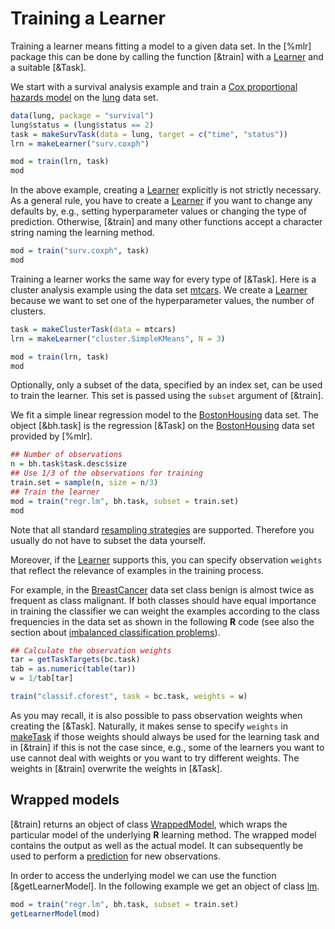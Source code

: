 # Training a Learner

Training a learner means fitting a model to a given data set.
In the [%mlr] package this can be done by calling the function [&train]
with a [Learner](&makeLearner) and a suitable [&Task].

We start with a survival analysis example and train a
[Cox proportional hazards model](&survival::coxph)
on the [lung](&survival::lung) data set.

```r
data(lung, package = "survival")
lung$status = (lung$status == 2)
task = makeSurvTask(data = lung, target = c("time", "status"))
lrn = makeLearner("surv.coxph")

mod = train(lrn, task)
mod
```

In the above example, creating a [Learner](&makeLearner) explicitly is not strictly necessary.
As a general rule, you have to create a [Learner](&makeLearner) if you want to change any defaults
by, e.g., setting hyperparameter values or changing the type of prediction.
Otherwise, [&train] and many other functions accept a character string naming the learning
method.

```r
mod = train("surv.coxph", task)
mod
```

Training a learner works the same way for every type of [&Task].
Here is a cluster analysis example using the data set [mtcars](&dataset::mtcars).
We create a [Learner](&makeLearner) because we want to set one of the hyperparameter values, the number of clusters.

```r
task = makeClusterTask(data = mtcars)
lrn = makeLearner("cluster.SimpleKMeans", N = 3)

mod = train(lrn, task)
mod
```

Optionally, only a subset of the data, specified by an index set, can be used to
train the learner. This set is passed using the ``subset`` argument of [&train].

We fit a simple linear regression model to the [BostonHousing](&mlbench::BostonHousing) data set.
The object [&bh.task] is the regression [&Task] on the [BostonHousing](&mlbench::BostonHousing)
data set provided by [%mlr].

```r
## Number of observations
n = bh.task$task.desc$size
## Use 1/3 of the observations for training
train.set = sample(n, size = n/3)
## Train the learner
mod = train("regr.lm", bh.task, subset = train.set)
mod
```

Note that all standard [resampling strategies](resample.md) are supported.
Therefore you usually do not have to subset the data yourself.

Moreover, if the [Learner](&makeLearner) supports this, you can specify observation ``weights``
that reflect the relevance of examples in the training process.

For example, in the [BreastCancer](&mlbench::BreastCancer) data set class benign is almost
twice as frequent as class malignant.
If both classes should have equal importance in training the classifier we can weight the
examples according to the class frequencies in the data set as shown in the following
**R** code (see also the section about [imbalanced classification problems](over_and_undersampling.md)).

```r
## Calculate the observation weights
tar = getTaskTargets(bc.task)
tab = as.numeric(table(tar))
w = 1/tab[tar]

train("classif.cforest", task = bc.task, weights = w)
```

As you may recall, it is also possible to pass observation weights when creating the
[&Task].
Naturally, it makes sense to specify ``weights`` in [make<type>Task](&Task) if those weights
should always be used for the learning task and in [&train] if this is not the case since, e.g.,
some of the learners you want to use cannot deal with weights or you want to try different weights.
The weights in [&train] overwrite the weights in [&Task].


## Wrapped models

[&train] returns an object of class [WrappedModel](&makeWrappedModel), which wraps the
particular model of the underlying **R** learning method. The wrapped model contains the output as well as the actual model.
It can subsequently be used to perform a [prediction](&predict.WrappedModel) for new observations.


In order to access the underlying model we can use the function [&getLearnerModel].
In the following example we get an object of class [lm](&stats::lm).

```r
mod = train("regr.lm", bh.task, subset = train.set)
getLearnerModel(mod)
```
